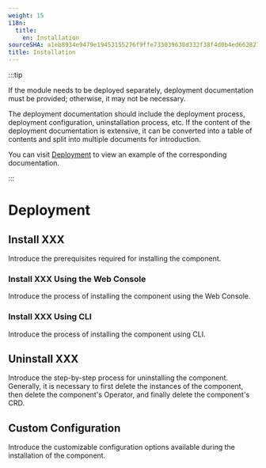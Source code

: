 ```yaml
---
weight: 15
i18n:
  title:
    en: Installation
sourceSHA: a1eb8934e9479e19453155276f9ffe733039638d332f38f4d0b4ed662827991d
title: Installation
---
```


:::tip

If the module needs to be deployed separately, deployment documentation must be provided; otherwise, it may not be necessary.

The deployment documentation should include the deployment process, deployment configuration, uninstallation process, etc. If the content of the deployment documentation is extensive, it can be converted into a table of contents and split into multiple documents for introduction.

You can visit [Deployment](https://product-doc-guide.alauda.cn/template/installation/example.html) to view an example of the corresponding documentation.

:::

# Deployment

## Install XXX

Introduce the prerequisites required for installing the component.

### Install XXX Using the Web Console

Introduce the process of installing the component using the Web Console.

### Install XXX Using CLI

Introduce the process of installing the component using CLI.

## Uninstall XXX

Introduce the step-by-step process for uninstalling the component. Generally, it is necessary to first delete the instances of the component, then delete the component's Operator, and finally delete the component's CRD.

## Custom Configuration

Introduce the customizable configuration options available during the installation of the component.
